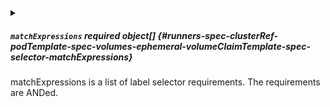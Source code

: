

<PartialMatchLabels />



<details className="config-field" data-expandable="true">
<summary>

##### `matchExpressions` <span className="config-field-required" data-required="false">required</span> <span className="config-field-type">object[]</span> <span className="config-field-default"></span> <span className="config-field-enum"></span> {#runners-spec-clusterRef-podTemplate-spec-volumes-ephemeral-volumeClaimTemplate-spec-selector-matchExpressions}

matchExpressions is a list of label selector requirements. The requirements are ANDed.

</summary>

<PartialMatchExpressionsreference />


</details>

